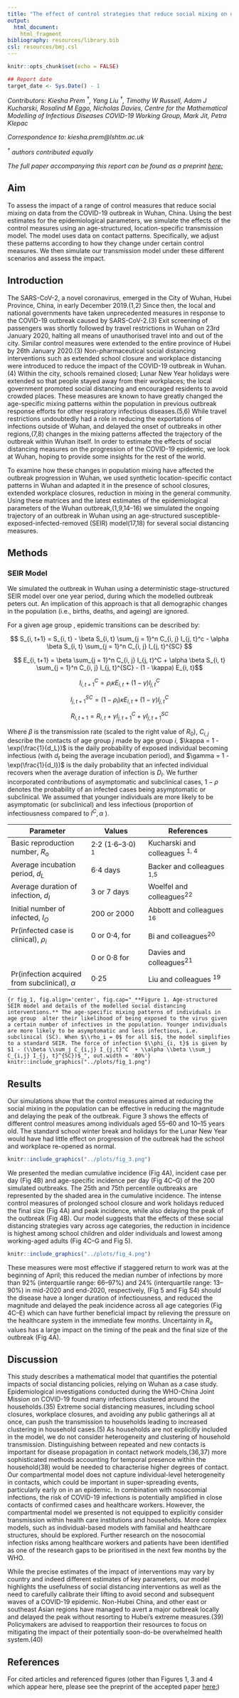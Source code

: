 ```yaml
---
title: "The effect of control strategies that reduce social mixing on outcomes of the COVID-19 epidemic in Wuhan, China: a modelling study"
output: 
  html_document:
    html_fragment
bibliography: resources/library.bib
csl: resources/bmj.csl
---
```


```r
knitr::opts_chunk$set(echo = FALSE)
``` 

```r
## Report date
target_date <- Sys.Date() - 1
```

*Contributors: Kiesha Prem <sup>†</sup>, Yang Liu <sup>†</sup>, Timothy W Russell, Adam J Kucharski, Rosalind M Eggo, Nicholas Davies, Centre for the Mathematical Modelling of Infectious Diseases COVID-19 Working Group, Mark Jit, Petra Klepac*
  
  *Correspondence to: kiesha.prem@lshtm.ac.uk* 
  
  *<sup>†</sup> authors contributed equally* 
  
  *The full paper accompanying this report can be found as a preprint [here:](https://www.medrxiv.org/content/10.1101/2020.03.09.20033050v1)*


## Aim

To assess the impact of a range of control measures that reduce social mixing on data from the COVID-19 outbreak in Wuhan, China. Using the best estimates for the epidemiological parameters, we simulate the effects of the control measures using an age-structured, location-specific transmission model. The model uses data on contact patterns. Specifically, we adjust these patterns according to how they change under certain control measures. We then simulate our transmission model under these different scenarios and assess the impact.

## Introduction

The SARS-CoV-2, a novel coronavirus, emerged in the City of Wuhan, Hubei Province, China, in early December 2019.(1,2) Since then, the local and national governments have taken unprecedented measures in response to the COVID-19 outbreak caused by SARS-CoV-2.(3) Exit screening of passengers was shortly followed by travel restrictions in Wuhan on 23rd January 2020, halting all means of unauthorised travel into and out of the city. Similar control measures were extended to the entire province of Hubei by 26th January 2020.(3) Non-pharmaceutical social distancing interventions such as extended school closure and workplace distancing were introduced to reduce the impact of the COVID-19 outbreak in Wuhan.(4) Within the city, schools remained closed; Lunar New Year holidays were extended so that people stayed away from their workplaces; the local government promoted social distancing and encouraged residents to avoid crowded places. These measures are known to have greatly changed the age-specific mixing patterns within the population in previous outbreak response efforts for other respiratory infectious diseases.(5,6) While travel restrictions undoubtedly had a role in reducing the exportations of infections outside of Wuhan, and delayed the onset of outbreaks in other regions,(7,8) changes in the mixing patterns affected the trajectory of the outbreak within Wuhan itself. In order to estimate the effects of social distancing measures on the progression of the COVID-19 epidemic, we look at Wuhan, hoping to provide some insights for the rest of the world.

To examine how these changes in population mixing have affected the outbreak progression in Wuhan, we used synthetic location-specific contact patterns in Wuhan and adapted it in the presence of school closures, extended workplace closures, reduction in mixing in the general community. Using these matrices and the latest estimates of the epidemiological parameters of the Wuhan outbreak,(1,9,14–16) we simulated the ongoing trajectory of an outbreak in Wuhan using an age-structured susceptible-exposed-infected-removed (SEIR) model(17,18) for several social distancing measures. 

## Methods

### SEIR Model

We simulated the outbreak in Wuhan using a deterministic stage-structured SEIR model over one year period, during which the modelled outbreak peters out. An implication of this approach is that all demographic changes in the population (i.e., births, deaths, and ageing) are ignored.

For a given age group , epidemic transitions can be described by:

$$ S_{i, t+1} = S_{i, t} - \beta S_{i, t} \sum_{j = 1}^n C_{i, j} I_{j, t}^c - \alpha \beta S_{i, t} \sum_{j = 1}^n C_{i, j} I_{j, t}^{SC} $$

$$ E_{i, t+1} = \beta \sum_{j = 1}^n C_{i, j} I_{j, t}^C + \alpha \beta S_{i, t} \sum_{j = 1}^n C_{i, j} I_{j, t}^{SC} - (1 - \kappa) E_{i, t}$$

$$ I_{i, t+1}^C = \rho_i \kappa E_{i, t} + (1 - \gamma)I_{j, t}^C$$

$$ I_{j, t+1}^{SC} = (1 - \rho_i) \kappa E_{i, t} + (1 - \gamma)I_{j, t}^C$$

$$ R_{i, t+1} = R_{i, t} + \gamma I_{j, t + 1}^C + \gamma I_{j, t + 1}^{SC} $$

Where $\beta$ is the transmission rate (scaled to the right value of $R_0$), $C_{i,j}$ describe the contacts of age group $j$ made by age group $i$, $\kappa = 1 - \exp(\frac{1}{d_L})$ is the daily probability of exposed individual becoming infectious (with $d_t$ being the average incubation period), and $\gamma = 1 - \exp(\frac{1}{d_I})$ is the daily probability that an infected individual recovers when the average duration of infection is $D_I$. We further incorporated contributions of asymptomatic and subclinical cases, $1 - \rho$ denotes the probability of an infected cases being asymptomatic or subclinical. We assumed that younger individuals are more likely to be asymptomatic (or subclinical) and less infectious (proportion of infectiousness compared to $I^C, \alpha$ ).


| Parameter | Values | References | 
|-----------|--------|------------|
| Basic reproduction number, $R_o$ | 2·2 (1·6–3·0) <sup>1</sup> | Kucharski and colleagues <sup>1, 4</sup> |
| Average incubation period, $d_L$ | 6·4 days | Backer and colleagues <sup>1,5</sup> |
| Average duration of infection, $d_I$ | 3 or 7 days | Woelfel and colleagues<sup>22</sup>|
| Initial number of infected, $I_O$ |200 or 2000 |Abbott and colleagues <sup>16</sup> |
|Pr(infected case is clinical), $\rho_i$ |0 or 0·4, for | Bi and colleagues<sup>20</sup> |
|                               |0 or 0·8  for | Davies and colleagues<sup>21</sup> |
|Pr(infection acquired from subclinical), $\alpha$ | 0·25 | Liu and colleagues <sup>19</sup> | 



```{r fig_1, fig.align='center', fig.cap="_**Figure 1. Age-structured SEIR model and details of the modelled social distancing interventions.** The age-specific mixing patterns of individuals in age group  alter their likelihood of being exposed to the virus given a certain number of infectives in the population. Younger individuals are more likely to be asymptomatic and less infectious, i.e. subclinical (SC). When $\\rho_i = 0$ for all $i$, the model simplifies to a standard SEIR. The force of infection $\\phi_{i, t}$ is given by $1 - (\\beta \\sum_j C_{i,j} I_{j,t}^C  + \\alpha \\beta \\sum_j C_{i,j} I_{j, t}^{SC})$_", out.width = '80%'}
knitr::include_graphics("../plots/fig_1.png")
```

## Results

Our simulations show that the control measures aimed at reducing the social mixing in the population can be effective in reducing the magnitude and delaying the peak of the outbreak. Figure 3 shows the effects of different control measures among individuals aged 55–60 and 10–15 years old. The standard school winter break and holidays for the Lunar New Year would have had little effect on progression of the outbreak had the school and workplace re-opened as normal.

```r
knitr::include_graphics("../plots/fig_3.png")
```

We presented the median cumulative incidence (Fig 4A), incident case per day (Fig 4B) and age-specific incidence per day (Fig 4C–G) of the 200 simulated outbreaks. The 25th and 75th percentile outbreaks are represented by the shaded area in the cumulative incidence. The intense control measures of prolonged school closure and work holidays reduced the final size (Fig 4A) and peak incidence, while also delaying the peak of the outbreak (Fig 4B). Our model suggests that the effects of these social distancing strategies vary across age categories, the reduction in incidence is highest among school children and older individuals and lowest among working-aged adults (Fig 4C–G and Fig 5). 


```r
knitr::include_graphics("../plots/fig_4.png")
```

These measures were most effective if staggered return to work was at the beginning of April; this reduced the median number of infections by more than 92% (interquartile range: 66–97%) and 24% (interquartile range: 13–90%) in mid-2020 and end-2020, respectively, (Fig 5 and Fig S4) should the disease have a longer duration of infectiousness, and reduced the magnitude and delayed the peak incidence across all age categories (Fig 4C–E) which can have further beneficial impact by relieving the pressure on the healthcare system in the immediate few months. Uncertainty in $R_o$ values has a large impact on the timing of the peak and the final size of the outbreak (Fig 4A).

## Discussion

This study describes a mathematical model that quantifies the potential impacts of social distancing policies, relying on Wuhan as a case study. Epidemiological investigations conducted during the WHO-China Joint Mission on COVID-19 found many infections clustered around the households.(35) Extreme social distancing measures, including school closures, workplace closures, and avoiding any public gatherings all at once, can push the transmission to households leading to increased clustering in household cases.(5) As households are not explicitly included in the model, we do not consider heterogeneity and clustering of household transmission. Distinguishing between repeated and new contacts is important for disease propagation in contact network models,(36,37) more sophisticated methods accounting for temporal presence within the household(38) would be needed to characterise higher degrees of contact. Our compartmental model does not capture individual-level heterogeneity in contacts, which could be important in super-spreading events, particularly early on in an epidemic. In combination with nosocomial infections, the risk of COVID-19 infections is potentially amplified in close contacts of confirmed cases and healthcare workers. However, the compartmental model we presented is not equipped to explicitly consider transmission within health care institutions and households. More complex models, such as individual-based models with familial and healthcare structures, should be explored. Further research on the nosocomial infection risks among healthcare workers and patients have been identified as one of the research gaps to be prioritised in the next few months by the WHO.  

While the precise estimates of the impact of interventions may vary by country and indeed different estimates of key parameters, our model highlights the usefulness of social distancing interventions as well as the need to carefully calibrate their lifting to avoid second and subsequent waves of a COVID-19 epidemic. Non-Hubei China, and other east or southeast Asian regions have managed to avert a major outbreak locally and delayed the peak without resorting to Hubei’s extreme measures.(39) Policymakers are advised to reapportion their resources to focus on mitigating the impact of their potentially soon-do-be overwhelmed health system.(40)


## References

For cited articles and referenced figures (other than Figures 1, 3 and 4 which appear here, please see the preprint of the accepted paper [here:](https://www.medrxiv.org/content/10.1101/2020.03.09.20033050v1))